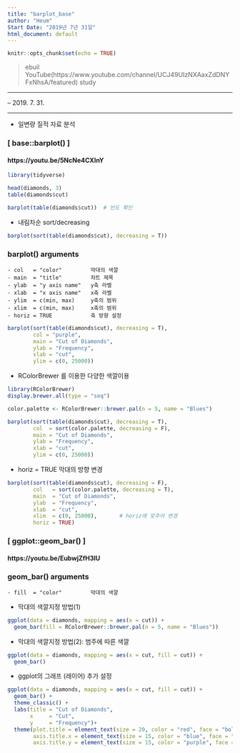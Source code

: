 ```yaml
---
title: "barplot_base"
author: "Heum"
Start Date: "2019년 7년 31일"
html_document: default
---
```


```r
knitr::opts_chunk$set(echo = TRUE)
```
> ebuil YouTube(https://www.youtube.com/channel/UCJ49UIzNXAaxZdDNYFxNhsA/featured) study

***
-- 2019. 7. 31. 

***

  - 일변량 질적 자료 분석

### [ base::barplot() ] 
#### https://youtu.be/5NcNe4CXInY


```r
library(tidyverse)
```
```r
head(diamonds, 3)
table(diamonds$cut)
```

```r
barplot(table(diamonds$cut))  # 빈도 확인 

```

  - 내림차순 sort/decreasing
```r
barplot(sort(table(diamonds$cut), decreasing = T))
```
  
### barplot() arguments
  
    - col   = "color"         막대의 색깔
    - main  = "title"         차트 제목
    - ylab  = "y axis name"   y축 라벨
    - xlab  = "x axis name"   x축 라벨 
    - ylim  = c(min, max)     y축의 범위
    - xlim  = c(min, max)     x축의 범위 
    - horiz = TRUE            축 방향 설정 

```r
barplot(sort(table(diamonds$cut), decreasing = T), 
        col = "purple", 
        main = "Cut of Diamonds", 
        ylab = "Frequency", 
        xlab = "cut", 
        ylim = c(0, 25000))
```

  - RColorBrewer 를 이용한 다양한 색깔이용
```r
library(RColorBrewer)
display.brewer.all(type = "seq")
```


```r
color.palette <- RColorBrewer::brewer.pal(n = 5, name = "Blues")

barplot(sort(table(diamonds$cut), decreasing = T), 
        col  = sort(color.palette, decreasing = F), 
        main = "Cut of Diamonds", 
        ylab = "Frequency", 
        xlab = "cut", 
        ylim = c(0, 25000))
```
  
  - horiz = TRUE  막대의 방향 변경
```r
barplot(sort(table(diamonds$cut), decreasing = F), 
        col   = sort(color.palette, decreasing = T),
        main  = "Cut of Diamonds", 
        ylab  = "Frequency", 
        xlab  = "cut", 
        xlim  = c(0, 25000),       # horiz에 맞추어 변경 
        horiz = TRUE)
```
  
  
### [ ggplot::geom_bar() ] 
#### https://youtu.be/EubwjZfH3lU

### geom_bar() arguments
  
    - fill  = "color"         막대의 색깔

 - 막대의 색깔지정 방법(1)
 
```r
ggplot(data = diamonds, mapping = aes(x = cut)) +
  geom_bar(fill = RColorBrewer::brewer.pal(n = 5, name = "Blues"))
```
    
 - 막대의 색깔지정 방법(2): 범주에 따른 색깔 
 
```r
ggplot(data = diamonds, mapping = aes(x = cut, fill = cut)) +
  geom_bar()
```

 - ggplot의 그래프 (레이어) 추가 설정
```r
ggplot(data = diamonds, mapping = aes(x = cut, fill = cut)) +
  geom_bar() +
  theme_classic() +
  labs(title = "Cut of Diamonds", 
       x     = "Cut", 
       y     = "Frequency")+
  theme(plot.title = element_text(size = 20, color = "red", face = "bold"), 
        axis.title.x = element_text(size = 15, color = "blue", face = "italic"), 
        axis.title.y = element_text(size = 15, color = "purple", face = "bold.italic", angle = 270))
```

